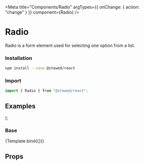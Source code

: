 
<Meta title="Components/Radio" argTypes={{ onChange: { action: "change" } }} component={Radio} />

# Radio

Radio is a form element used for selecting one option from a list.

### Installation

```bash
npm install --save @stewed/react
```

### Import

```js
import { Radio } from "@stewed/react";
```

## Examples

  <Theme>
    <Radio {...args} />
  </Theme>
);

### Base

<Canvas>
  <Story
    name="Base"
    args={{
      disabled: false,
      checked: false,
      size: "md",
      skin: "primary",
      children: "Label",
    }}>
    {Template.bind({})}
  </Story>
</Canvas>

## Props

<ArgsTable of={Radio} />
